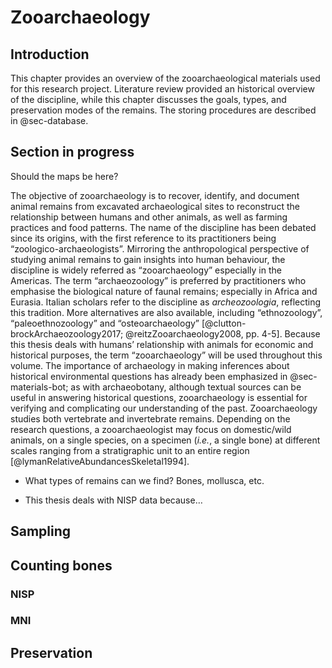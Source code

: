 # Zooarchaeology {#sec-materials-zoo}

## Introduction {style="text-align:justify"}

This chapter provides an overview of the zooarchaeological materials used for this research project. Literature review provided an historical overview of the discipline, while this chapter discusses the goals, types, and preservation modes of the remains. The storing procedures are described in @sec-database.

::: callout-important
## Section in progress {style="text-align:justify;"}

Should the maps be here?
:::

The objective of zooarchaeology is to recover, identify, and document animal remains from excavated archaeological sites to reconstruct the relationship between humans and other animals, as well as farming practices and food patterns. The name of the discipline has been debated since its origins, with the first reference to its practitioners being "zoologico-archaeologists". Mirroring the anthropological perspective of studying animal remains to gain insights into human behaviour, the discipline is widely referred as "zooarchaeology" especially in the Americas. The term "archaeozoology" is preferred by practitioners who emphasise the biological nature of faunal remains; especially in Africa and Eurasia. Italian scholars refer to the discipline as *archeozoologia*, reflecting this tradition. More alternatives are also available, including "ethnozoology", "paleoethnozoology" and "osteoarchaeology" [@clutton-brockArchaeozoology2017; @reitzZooarchaeology2008, pp. 4-5]. Because this thesis deals with humans' relationship with animals for economic and historical purposes, the term "zooarchaeology" will be used throughout this volume. The importance of archaeology in making inferences about historical environmental questions has already been emphasized in @sec-materials-bot; as with archaeobotany, although textual sources can be useful in answering historical questions, zooarchaeology is essential for verifying and complicating our understanding of the past. Zooarchaeology studies both vertebrate and invertebrate remains. Depending on the research questions, a zooarchaeologist may focus on domestic/wild animals, on a single species, on a specimen (*i.e.*, a single bone) at different scales ranging from a stratigraphic unit to an entire region [@lymanRelativeAbundancesSkeletal1994].


-   What types of remains can we find? Bones, mollusca, etc.

-   This thesis deals with NISP data because...

## Sampling

## Counting bones

### NISP

### MNI

## Preservation
